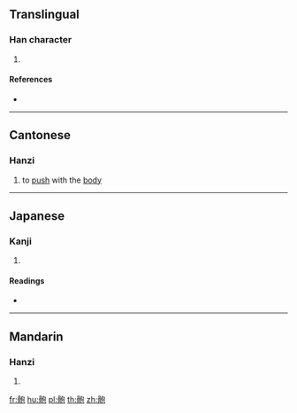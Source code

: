 {{character info/new}}
==Translingual==

===Han character===
{{Han char|rn=188|rad=骨|as=05|sn=15|four=|canj=BBPRU}}

# {{defn|Han|sort=骨05}}

====References====
* {{Han ref|kx=1448.300|dkj=45142|dj=1974.330|hdz=74409.170|uh=9AB2|ud=39602}}

----

==Cantonese==

===Hanzi===
{{yue-hanzi|jyut=[[baau6]], [[biu6]]|y=baau6, biu6}}

# to [[push]] with the [[body]]

----

==Japanese==

===Kanji===
{{ja-kanji|grade=|rs=骨05}}

# {{defn|lang=ja|sort=骨05}}

====Readings====
* {{ja-readings|on=[[はく]] (haku), [[ごう]] (gō), [[ぎょう]] (gyō), [[ほう]] (hō), [[びょう]] (byō)|kun=[[やじり]] (yajiri)}}

----

==Mandarin==

===Hanzi===
{{cmn-hanzi|pin=[[bāo]] ([[bao1]]), [[bèi]] ([[bei4]])|wg=pao<sup>1</sup>, pei<sup>4</sup>}}

# {{defn|lang=cmn|sort=骨05}}

[[fr:骲]]
[[hu:骲]]
[[pl:骲]]
[[th:骲]]
[[zh:骲]]
